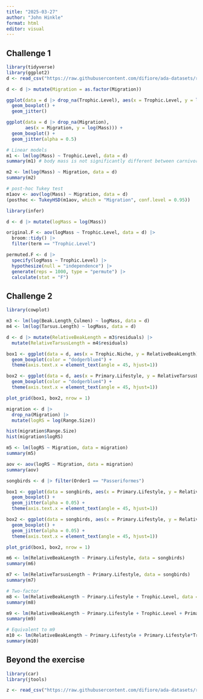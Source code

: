 ```yaml
---
title: "2025-03-27"
author: "John Hinkle"
format: html
editor: visual
---
```


## Challenge 1

```r
library(tidyverse)
library(ggplot2)
d <- read_csv("https://raw.githubusercontent.com/difiore/ada-datasets/refs/heads/main/AVONETdataset1.csv")
```

```r
d <- d |> mutate(Migration = as.factor(Migration))

ggplot(data = d |> drop_na(Trophic.Level), aes(x = Trophic.Level, y = log(Mass))) +
  geom_boxplot() +
  geom_jitter()

ggplot(data = d |> drop_na(Migration), 
       aes(x = Migration, y = log(Mass))) +
  geom_boxplot() +
  geom_jitter(alpha = 0.5)
```

```r
# Linear models
m1 <- lm(log(Mass) ~ Trophic.Level, data = d)
summary(m1) # body mass is not significantly different between carnivores and herbivores

m2 <- lm(log(Mass) ~ Migration, data = d)
summary(m2)
```

```r
# post-hoc Tukey test
m1aov <- aov(log(Mass) ~ Migration, data = d)
(posthoc <- TukeyHSD(m1aov, which = "Migration", conf.level = 0.95))
```

```r
library(infer)

d <- d |> mutate(logMass = log(Mass))

original.F <- aov(logMass ~ Trophic.Level, data = d) |>
  broom::tidy() |>
  filter(term == "Trophic.Level")

permuted.F <- d |>
  specify(logMass ~ Trophic.Level) |>
  hypothesize(null = "independence") |>
  generate(reps = 1000, type = "permute") |>
  calculate(stat = "F")
```

## Challenge 2

```r
library(cowplot)

m3 <- lm(log(Beak.Length_Culmen) ~ logMass, data = d)
m4 <- lm(log(Tarsus.Length) ~ logMass, data = d)

d <- d |> mutate(RelativeBeakLength = m3$residuals) |> 
  mutate(RelativeTarsusLength = m4$residuals)

box1 <- ggplot(data = d, aes(x = Trophic.Niche, y = RelativeBeakLength)) +
  geom_boxplot(color = "dodgerblue4") +
  theme(axis.text.x = element_text(angle = 45, hjust=1))

box2 <- ggplot(data = d, aes(x = Primary.Lifestyle, y = RelativeTarsusLength)) +
  geom_boxplot(color = "dodgerblue4") +
  theme(axis.text.x = element_text(angle = 45, hjust=1))

plot_grid(box1, box2, nrow = 1)
```

```r
migration <- d |> 
  drop_na(Migration) |>
  mutate(logRS = log(Range.Size))

hist(migration$Range.Size)
hist(migration$logRS)

m5 <- lm(logRS ~ Migration, data = migration)
summary(m5)

aov <- aov(logRS ~ Migration, data = migration)
summary(aov)
```

```r
songbirds <- d |> filter(Order1 == "Passeriformes")

box1 <- ggplot(data = songbirds, aes(x = Primary.Lifestyle, y = RelativeBeakLength)) +
  geom_boxplot() +
  geom_jitter(alpha = 0.05) +
  theme(axis.text.x = element_text(angle = 45, hjust=1))

box2 <- ggplot(data = songbirds, aes(x = Primary.Lifestyle, y = RelativeTarsusLength)) +
  geom_boxplot() +
  geom_jitter(alpha = 0.05) +
  theme(axis.text.x = element_text(angle = 45, hjust=1))

plot_grid(box1, box2, nrow = 1)

m6 <- lm(RelativeBeakLength ~ Primary.Lifestyle, data = songbirds)
summary(m6)

m7 <- lm(RelativeTarsusLength ~ Primary.Lifestyle, data = songbirds)
summary(m7)
```

```r
# Two-factor
m8 <- lm(RelativeBeakLength ~ Primary.Lifestyle + Trophic.Level, data = songbirds)
summary(m8)
```

```r
m9 <- lm(RelativeBeakLength ~ Primary.Lifestyle + Trophic.Level + Primary.Lifestyle:Trophic.Level, data = songbirds)
summary(m9)
```

```r
# Equivalent to m9
m10 <- lm(RelativeBeakLength ~ Primary.Lifestyle + Primary.Lifestyle*Trophic.Level, data = songbirds)
summary(m10)
```

## Beyond the exercise

```r
library(car)
library(jtools)

z <- read_csv("https://raw.githubusercontent.com/difiore/ada-datasets/refs/heads/main/zombies.csv", col_names = TRUE)

```

```r

```

```r

```
